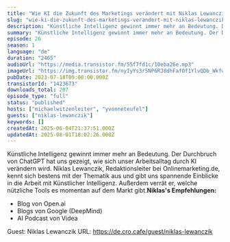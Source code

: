 ```yaml
---
title: "Wie KI die Zukunft des Marketings verändert mit Niklas Lewanczik"
slug: "wie-ki-die-zukunft-des-marketings-verandert-mit-niklas-lewanczik"
description: "Künstliche Intelligenz gewinnt immer mehr an Bedeutung. Der Durchbruch von ChatGPT hat uns gezeigt, wie sich unser Arbeitsalltag durch KI verändern wird. Niklas Lewanczik, Redaktionsleiter bei Onlinemarketing.de, kennt sich bestens mit der Thematik aus und gibt uns spannende Einblicke in die Arbeit mit Künstlicher Intelligenz. Außerdem verrät er, welche nützliche Tools es momentan auf dem Markt gibt.**Niklas's Empfehlungen:**\n\n- Blog von Open.ai\n- Blogs von Google (DeepMind)\n- AI Podcast von Videa \n\nGuest: Niklas Lewanczik URL: https://de.cro.cafe/guest/niklas-lewanczik"
summary: "Künstliche Intelligenz gewinnt immer mehr an Bedeutung. Der Durchbruch von ChatGPT hat uns gezeigt, wie sich unser Arbeitsalltag durch KI verändern wird. Niklas Lewanczik, Redaktionsleiter bei Onlinemarketing.de, kennt sich bestens mit der Thematik aus und gibt uns spannende Einblicke in die Arbeit mit Künstlicher Intelligenz. Außerdem verrät er, welche nützliche Tools es momentan auf dem Markt gibt.Niklas's Empfehlungen:Blog von Open.aiBlogs von Google (DeepMind)AI Podcast von Videa Guest: Niklas Lewanczik URL: https://de.cro.cafe/guest/niklas-lewanczik"
episode: 26
season: 1
language: "de"
duration: "2465"
audioUrl: "https://media.transistor.fm/55f7fd1c/10eba26e.mp3"
imageUrl: "https://img.transistor.fm/nyIyYs3r5NP6RJ8dhFafOf1YlvQDb_Wkfw4IRE6xgqw/rs:fill:0:0:1/w:1400/h:1400/q:60/mb:500000/aHR0cHM6Ly9pbWct/dXBsb2FkLXByb2R1/Y3Rpb24udHJhbnNp/c3Rvci5mbS85OGYx/NDRmNzQzMzA2NWRi/MWVjMzU0YTAwZTg1/Y2U0ZC5wbmc.webp"
pubDate: 2023-07-18T09:00:00.000Z
transistorId: "1423673"
downloads_total: 207
episode_type: "full"
status: "published"
hosts: ["michaelwitzenleiter", "yvonneteufel"]
guests: ["niklas-lewanczik"]
keywords: []
createdAt: 2025-06-04T21:37:51.000Z
updatedAt: 2025-08-01T18:02:26.000Z
---
```


Künstliche Intelligenz gewinnt immer mehr an Bedeutung. Der Durchbruch von ChatGPT hat uns gezeigt, wie sich unser Arbeitsalltag durch KI verändern wird. Niklas Lewanczik, Redaktionsleiter bei Onlinemarketing.de, kennt sich bestens mit der Thematik aus und gibt uns spannende Einblicke in die Arbeit mit Künstlicher Intelligenz. Außerdem verrät er, welche nützliche Tools es momentan auf dem Markt gibt.**Niklas's Empfehlungen:**

- Blog von Open.ai
- Blogs von Google (DeepMind)
- AI Podcast von Videa 

Guest: Niklas Lewanczik URL: https://de.cro.cafe/guest/niklas-lewanczik
